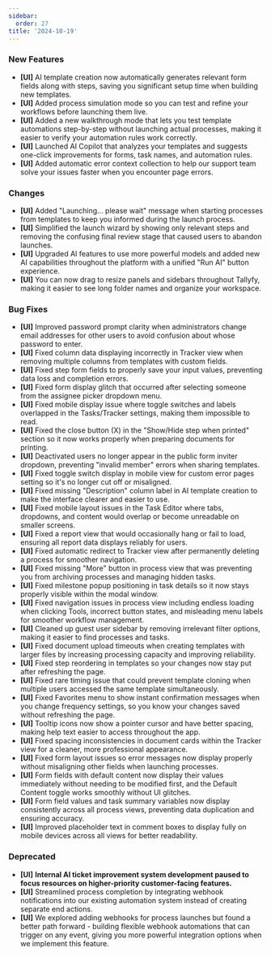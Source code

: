 ```yaml
---
sidebar:
  order: 27
title: '2024-10-19'
---
```


### New Features

- **[UI]** AI template creation now automatically generates relevant form fields along with steps, saving you significant setup time when building new templates.
- **[UI]** Added process simulation mode so you can test and refine your workflows before launching them live.
- **[UI]** Added a new walkthrough mode that lets you test template automations step-by-step without launching actual processes, making it easier to verify your automation rules work correctly.
- **[UI]** Launched AI Copilot that analyzes your templates and suggests one-click improvements for forms, task names, and automation rules.
- **[UI]** Added automatic error context collection to help our support team solve your issues faster when you encounter page errors.

### Changes

- **[UI]** Added "Launching... please wait" message when starting processes from templates to keep you informed during the launch process.
- **[UI]** Simplified the launch wizard by showing only relevant steps and removing the confusing final review stage that caused users to abandon launches.
- **[UI]** Upgraded AI features to use more powerful models and added new AI capabilities throughout the platform with a unified "Run AI" button experience.
- **[UI]** You can now drag to resize panels and sidebars throughout Tallyfy, making it easier to see long folder names and organize your workspace.

### Bug Fixes

- **[UI]** Improved password prompt clarity when administrators change email addresses for other users to avoid confusion about whose password to enter.
- **[UI]** Fixed column data displaying incorrectly in Tracker view when removing multiple columns from templates with custom fields.
- **[UI]** Fixed step form fields to properly save your input values, preventing data loss and completion errors.
- **[UI]** Fixed form display glitch that occurred after selecting someone from the assignee picker dropdown menu.
- **[UI]** Fixed mobile display issue where toggle switches and labels overlapped in the Tasks/Tracker settings, making them impossible to read.
- **[UI]** Fixed the close button (X) in the "Show/Hide step when printed" section so it now works properly when preparing documents for printing.
- **[UI]** Deactivated users no longer appear in the public form inviter dropdown, preventing "invalid member" errors when sharing templates.
- **[UI]** Fixed toggle switch display in mobile view for custom error pages setting so it's no longer cut off or misaligned.
- **[UI]** Fixed missing "Description" column label in AI template creation to make the interface clearer and easier to use.
- **[UI]** Fixed mobile layout issues in the Task Editor where tabs, dropdowns, and content would overlap or become unreadable on smaller screens.
- **[UI]** Fixed a report view that would occasionally hang or fail to load, ensuring all report data displays reliably for users.
- **[UI]** Fixed automatic redirect to Tracker view after permanently deleting a process for smoother navigation.
- **[UI]** Fixed missing "More" button in process view that was preventing you from archiving processes and managing hidden tasks.
- **[UI]** Fixed milestone popup positioning in task details so it now stays properly visible within the modal window.
- **[UI]** Fixed navigation issues in process view including endless loading when clicking Tools, incorrect button states, and misleading menu labels for smoother workflow management.
- **[UI]** Cleaned up guest user sidebar by removing irrelevant filter options, making it easier to find processes and tasks.
- **[UI]** Fixed document upload timeouts when creating templates with larger files by increasing processing capacity and improving reliability.
- **[UI]** Fixed step reordering in templates so your changes now stay put after refreshing the page.
- **[UI]** Fixed rare timing issue that could prevent template cloning when multiple users accessed the same template simultaneously.
- **[UI]** Fixed Favorites menu to show instant confirmation messages when you change frequency settings, so you know your changes saved without refreshing the page.
- **[UI]** Tooltip icons now show a pointer cursor and have better spacing, making help text easier to access throughout the app.
- **[UI]** Fixed spacing inconsistencies in document cards within the Tracker view for a cleaner, more professional appearance.
- **[UI]** Fixed form layout issues so error messages now display properly without misaligning other fields when launching processes.
- **[UI]** Form fields with default content now display their values immediately without needing to be modified first, and the Default Content toggle works smoothly without UI glitches.
- **[UI]** Form field values and task summary variables now display consistently across all process views, preventing data duplication and ensuring accuracy.
- **[UI]** Improved placeholder text in comment boxes to display fully on mobile devices across all views for better readability.

### Deprecated

- **[UI]** **Internal AI ticket improvement system development paused to focus resources on higher-priority customer-facing features.**
- **[UI]** Streamlined process completion by integrating webhook notifications into our existing automation system instead of creating separate end actions.
- **[UI]** We explored adding webhooks for process launches but found a better path forward - building flexible webhook automations that can trigger on any event, giving you more powerful integration options when we implement this feature.